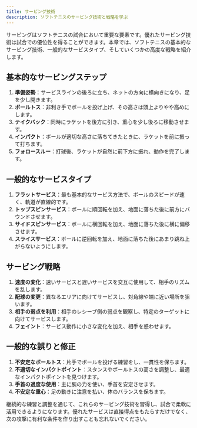 ```yaml
---
title: サービング技術
description: ソフトテニスのサービング技術と戦略を学ぶ
---
```


サービングはソフトテニスの試合において重要な要素です。優れたサービング技術は試合での優位性を得ることができます。本章では、ソフトテニスの基本的なサービング技術、一般的なサービスタイプ、そしていくつかの高度な戦略を紹介します。

## 基本的なサービングステップ

1. **準備姿勢**：サービスラインの後ろに立ち、ネットの方向に横向きになり、足を少し開きます。
2. **ボールトス**：非利き手でボールを投げ上げ、その高さは頭上よりやや高めにします。
3. **テイクバック**：同時にラケットを後方に引き、重心を少し後ろに移動させます。
4. **インパクト**：ボールが適切な高さに落ちてきたときに、ラケットを前に振って打ちます。
5. **フォロースルー**：打球後、ラケットが自然に前下方に振れ、動作を完了します。

## 一般的なサービスタイプ

1. **フラットサービス**：最も基本的なサービス方法で、ボールのスピードが速く、軌道が直線的です。
2. **トップスピンサービス**：ボールに順回転を加え、地面に落ちた後に前方にバウンドさせます。
3. **サイドスピンサービス**：ボールに横回転を加え、地面に落ちた後に横に偏移させます。
4. **スライスサービス**：ボールに逆回転を加え、地面に落ちた後にあまり跳ね上がらないようにします。

## サービング戦略

1. **速度の変化**：速いサービスと遅いサービスを交互に使用して、相手のリズムを乱します。
2. **配球の変更**：異なるエリアに向けてサービスし、対角線や端に近い場所を狙います。
3. **相手の弱点を利用**：相手のレシーブ側の弱点を観察し、特定のターゲットに向けてサービスします。
4. **フェイント**：サービス動作に小さな変化を加え、相手を惑わせます。

## 一般的な誤りと修正

1. **不安定なボールトス**：片手でボールを投げる練習をし、一貫性を保ちます。
2. **不適切なインパクトポイント**：スタンスやボールトスの高さを調整し、最適なインパクトポイントを見つけます。
3. **手首の過度な使用**：主に腕の力を使い、手首を安定させます。
4. **不安定な重心**：足の動きに注意を払い、体のバランスを保ちます。

継続的な練習と調整を通じて、これらのサービング技術を習得し、試合で柔軟に活用できるようになります。優れたサービスは直接得点をもたらすだけでなく、次の攻撃に有利な条件を作り出すことも忘れないでください。